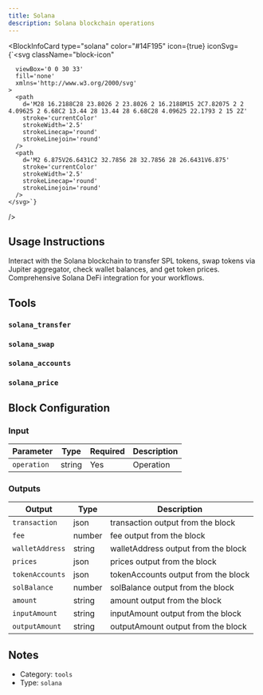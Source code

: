 ```yaml
---
title: Solana
description: Solana blockchain operations
---
```



<BlockInfoCard 
  type="solana"
  color="#14F195"
  icon={true}
  iconSvg={`<svg className="block-icon"
      
      
      
      viewBox='0 0 30 33'
      fill='none'
      xmlns='http://www.w3.org/2000/svg'
    >
      <path
        d='M28 16.2188C28 23.8026 2 23.8026 2 16.2188M15 2C7.82075 2 2 4.09625 2 6.68C2 13.44 28 13.44 28 6.68C28 4.09625 22.1793 2 15 2Z'
        stroke='currentColor'
        strokeWidth='2.5'
        strokeLinecap='round'
        strokeLinejoin='round'
      />
      <path
        d='M2 6.875V26.6431C2 32.7856 28 32.7856 28 26.6431V6.875'
        stroke='currentColor'
        strokeWidth='2.5'
        strokeLinecap='round'
        strokeLinejoin='round'
      />
    </svg>`}
/>

## Usage Instructions

Interact with the Solana blockchain to transfer SPL tokens, swap tokens via Jupiter aggregator, check wallet balances, and get token prices. Comprehensive Solana DeFi integration for your workflows.



## Tools

### `solana_transfer`


### `solana_swap`


### `solana_accounts`


### `solana_price`




## Block Configuration

### Input

| Parameter | Type | Required | Description | 
| --------- | ---- | -------- | ----------- | 
| `operation` | string | Yes | Operation |



### Outputs

| Output | Type | Description |
| ------ | ---- | ----------- |
| `transaction` | json | transaction output from the block |
| `fee` | number | fee output from the block |
| `walletAddress` | string | walletAddress output from the block |
| `prices` | json | prices output from the block |
| `tokenAccounts` | json | tokenAccounts output from the block |
| `solBalance` | number | solBalance output from the block |
| `amount` | string | amount output from the block |
| `inputAmount` | string | inputAmount output from the block |
| `outputAmount` | string | outputAmount output from the block |


## Notes

- Category: `tools`
- Type: `solana`
